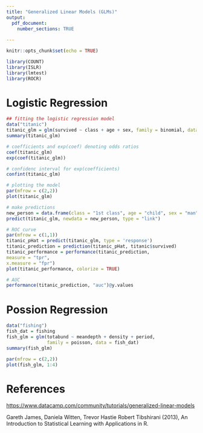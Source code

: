 ```yaml
---
title: "Generalized Linear Models (GLMs)"
output: 
  pdf_document:
    number_sections: TRUE
  
---
```


```r
knitr::opts_chunk$set(echo = TRUE)
```

\tableofcontents
\clearpage

```r
library(COUNT)
library(ISLR)
library(lmtest)
library(ROCR)

```

# Logistic Regression 

```r
## fitting the logistic regression model
data("titanic")
titanic_glm = glm(survived ~ class + age + sex, family = binomial, data = titanic)
summary(titanic_glm)

# coefficients and exp(coef) denoting odds ratios
coef(titanic_glm)
exp(coef(titanic_glm))

# confidenc interval for exp(coefficients)
confint(titanic_glm)

```

```r
# plotting the model
par(mfrow = c(2,2))
plot(titanic_glm)

# make predictions
new_person = data.frame(class = "1st class", age = "child", sex = "man")
predict(titanic_glm, newdata = new_person, type = "link")

# ROC curve
par(mfrow = c(1,1))
titanic_pHat = predict(titanic_glm, type = 'response')
titanic_prediction = prediction(titanic_pHat, titanic$survived)
titanic_performance = performance(titanic_prediction,
measure = "tpr",
x.measure = "fpr")
plot(titanic_performance, colorize = TRUE)

# AUC
performance(titanic_prediction, "auc")@y.values

```

# Possion Regression

```r

data("fishing")
fish_dat = fishing
fish_glm = glm(totabund ~ meandepth + density + period, 
               family = poisson, data = fish_dat)
summary(fish_glm)

par(mfrow = c(2,2))
plot(fish_glm, 1:4)

```

# References

<https://www.datacamp.com/community/tutorials/generalized-linear-models>

Gareth James, Daniela Witten, Trevor Hastie Robert Tibshirani (2013), An Introduction to Statistical Learning with Applications in R.


